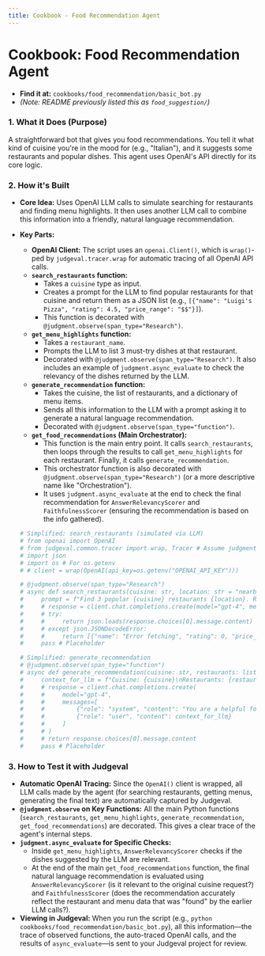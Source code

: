 ```yaml
---
title: Cookbook - Food Recommendation Agent
---
```


# Cookbook: Food Recommendation Agent

*   **Find it at:** `cookbooks/food_recommendation/basic_bot.py`
*   *(Note: README previously listed this as `food_suggestion/`)*

### 1. What it Does (Purpose)

A straightforward bot that gives you food recommendations. You tell it what kind of cuisine you're in the mood for (e.g., "Italian"), and it suggests some restaurants and popular dishes. This agent uses OpenAI's API directly for its core logic.

### 2. How it's Built

*   **Core Idea:** Uses OpenAI LLM calls to simulate searching for restaurants and finding menu highlights. It then uses another LLM call to combine this information into a friendly, natural language recommendation.
*   **Key Parts:**
    *   **OpenAI Client:** The script uses an `openai.Client()`, which is `wrap()`-ped by `judgeval.tracer.wrap` for automatic tracing of all OpenAI API calls.
    *   **`search_restaurants` function:**
        *   Takes a `cuisine` type as input.
        *   Creates a prompt for the LLM to find popular restaurants for that cuisine and return them as a JSON list (e.g., `[{"name": "Luigi's Pizza", "rating": 4.5, "price_range": "$$"}]`).
        *   This function is decorated with `@judgment.observe(span_type="Research")`.
    *   **`get_menu_highlights` function:**
        *   Takes a `restaurant_name`.
        *   Prompts the LLM to list 3 must-try dishes at that restaurant.
        *   Decorated with `@judgment.observe(span_type="Research")`. It also includes an example of `judgment.async_evaluate` to check the relevancy of the dishes returned by the LLM.
    *   **`generate_recommendation` function:**
        *   Takes the cuisine, the list of restaurants, and a dictionary of menu items.
        *   Sends all this information to the LLM with a prompt asking it to generate a natural language recommendation.
        *   Decorated with `@judgment.observe(span_type="function")`.
    *   **`get_food_recommendations` (Main Orchestrator):**
        *   This function is the main entry point. It calls `search_restaurants`, then loops through the results to call `get_menu_highlights` for each restaurant. Finally, it calls `generate_recommendation`.
        *   This orchestrator function is also decorated with `@judgment.observe(span_type="Research")` (or a more descriptive name like "Orchestration").
        *   It uses `judgment.async_evaluate` at the end to check the final recommendation for `AnswerRelevancyScorer` and `FaithfulnessScorer` (ensuring the recommendation is based on the info gathered).

    ```python
    # Simplified: search_restaurants (simulated via LLM)
    # from openai import OpenAI
    # from judgeval.common.tracer import wrap, Tracer # Assume judgment = Tracer(...)
    # import json
    # import os # For os.getenv
    # # client = wrap(OpenAI(api_key=os.getenv("OPENAI_API_KEY")))

    # @judgment.observe(span_type="Research")
    # async def search_restaurants(cuisine: str, location: str = "nearby") -> list:
    #     prompt = f"Find 3 popular {cuisine} restaurants {location}. Return ONLY a JSON array of objects..."
    #     # response = client.chat.completions.create(model="gpt-4", messages=[...], response_format={"type": "json_object"})
    #     # try:
    #     #     return json.loads(response.choices[0].message.content)
    #     # except json.JSONDecodeError:
    #     #     return [{"name": "Error fetching", "rating": 0, "price_range": "N/A"}]
    #     pass # Placeholder

    # Simplified: generate_recommendation
    # @judgment.observe(span_type="function")
    # async def generate_recommendation(cuisine: str, restaurants: list, menu_items: dict) -> str:
    #     context_for_llm = f"Cuisine: {cuisine}\nRestaurants: {restaurants}\nPopular Items: {menu_items}"
    #     # response = client.chat.completions.create(
    #     #     model="gpt-4",
    #     #     messages=[
    #     #         {"role": "system", "content": "You are a helpful food recommendation bot..."},
    #     #         {"role": "user", "content": context_for_llm}
    #     #     ]
    #     # )
    #     # return response.choices[0].message.content
    #     pass # Placeholder
    ```

### 3. How to Test it with Judgeval

*   **Automatic OpenAI Tracing:** Since the `OpenAI()` client is wrapped, all LLM calls made by the agent (for searching restaurants, getting menus, generating the final text) are automatically captured by Judgeval.
*   **`@judgment.observe` on Key Functions:** All the main Python functions (`search_restaurants`, `get_menu_highlights`, `generate_recommendation`, `get_food_recommendations`) are decorated. This gives a clear trace of the agent's internal steps.
*   **`judgment.async_evaluate` for Specific Checks:**
    *   Inside `get_menu_highlights`, `AnswerRelevancyScorer` checks if the dishes suggested by the LLM are relevant.
    *   At the end of the main `get_food_recommendations` function, the final natural language recommendation is evaluated using `AnswerRelevancyScorer` (is it relevant to the original cuisine request?) and `FaithfulnessScorer` (does the recommendation accurately reflect the restaurant and menu data that was "found" by the earlier LLM calls?).
*   **Viewing in Judgeval:** When you run the script (e.g., `python cookbooks/food_recommendation/basic_bot.py`), all this information—the trace of observed functions, the auto-traced OpenAI calls, and the results of `async_evaluate`—is sent to your Judgeval project for review. 